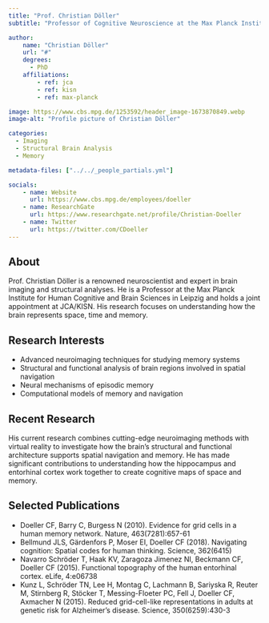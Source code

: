 ```yaml
---
title: "Prof. Christian Döller"
subtitle: "Professor of Cognitive Neuroscience at the Max Planck Institute for Human Cognitive and Brain Sciences"

author:
    name: "Christian Döller"
    url: "#"
    degrees:
      - PhD
    affiliations:
        - ref: jca
        - ref: kisn
        - ref: max-planck

image: https://www.cbs.mpg.de/1253592/header_image-1673870849.webp
image-alt: "Profile picture of Christian Döller"

categories:
  - Imaging
  - Structural Brain Analysis
  - Memory

metadata-files: ["../../_people_partials.yml"]

socials:
    - name: Website
      url: https://www.cbs.mpg.de/employees/doeller
    - name: ResearchGate
      url: https://www.researchgate.net/profile/Christian-Doeller
    - name: Twitter
      url: https://twitter.com/CDoeller
---
```


## About

Prof. Christian Döller is a renowned neuroscientist and expert in brain imaging and structural analyses. He is a Professor at the Max Planck Institute for Human Cognitive and Brain Sciences in Leipzig and holds a joint appointment at JCA/KISN. His research focuses on understanding how the brain represents space, time and memory.

## Research Interests

- Advanced neuroimaging techniques for studying memory systems
- Structural and functional analysis of brain regions involved in spatial navigation
- Neural mechanisms of episodic memory
- Computational models of memory and navigation

## Recent Research

His current research combines cutting-edge neuroimaging methods with virtual reality to investigate how the brain's structural and functional architecture supports spatial navigation and memory. He has made significant contributions to understanding how the hippocampus and entorhinal cortex work together to create cognitive maps of space and memory.

## Selected Publications

- Doeller CF, Barry C, Burgess N (2010). Evidence for grid cells in a human memory network. Nature, 463(7281):657-61
- Bellmund JLS, Gärdenfors P, Moser EI, Doeller CF (2018). Navigating cognition: Spatial codes for human thinking. Science, 362(6415)
- Navarro Schröder T, Haak KV, Zaragoza Jimenez NI, Beckmann CF, Doeller CF (2015). Functional topography of the human entorhinal cortex. eLife, 4:e06738
- Kunz L, Schröder TN, Lee H, Montag C, Lachmann B, Sariyska R, Reuter M, Stirnberg R, Stöcker T, Messing-Floeter PC, Fell J, Doeller CF, Axmacher N (2015). Reduced grid-cell-like representations in adults at genetic risk for Alzheimer's disease. Science, 350(6259):430-3
